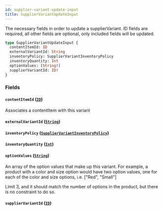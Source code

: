 ```yaml
---
id: supplier-variant-update-input
title: SupplierVariantUpdateInput
---
```


The necessary fields in order to update a supplierVariant.
ID fields are required, all other fields are optional, only included fields will be updated.

```graphql
type SupplierVariantUpdateInput {
  contentItemId: ID
  externalVariantId: String
  inventoryPolicy: SupplierVariantInventoryPolicy
  inventoryQuantity: Int
  optionValues: [String!]
  supplierVariantId: ID!
}
```

### Fields

#### `contentItemId` ([`ID`](/developers/supplier-apis/supply-api/graphql/reference/scalars/id))

Associates a contentItem with this variant

#### `externalVariantId` ([`String`](/developers/supplier-apis/supply-api/graphql/reference/scalars/string))

#### `inventoryPolicy` ([`SupplierVariantInventoryPolicy`](/developers/supplier-apis/supply-api/graphql/reference/enums/supplier-variant-inventory-policy))

#### `inventoryQuantity` ([`Int`](/developers/supplier-apis/supply-api/graphql/reference/scalars/int))

#### `optionValues` ([`String`](/developers/supplier-apis/supply-api/graphql/reference/scalars/string))

An array of the option values that make up this variant.
For example, a product with a color and size option would have two option values,
one for each of the color and size options, i.e. ["Red", "Small"]

Limit 3, and it should match the number of options in the product, but there is no constraint to do so.

#### `supplierVariantId` ([`ID`](/developers/supplier-apis/supply-api/graphql/reference/scalars/id))
